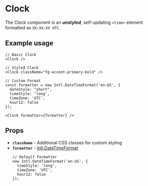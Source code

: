 

<Meta of={ClockStories} />

# Clock
The Clock component is an _**unstyled**_, self-updating `<time>` element formatted as `XX:XX:XX UTC`.

<Canvas of={ClockStories.Default} />

## Example usage
```tsx
// Basic Clock
<Clock />

// Styled Clock
<Clock className="fg-accent-primary-bold" />

// Custom Format
const formatter = new Intl.DateTimeFormat('en-US', {
  dateStyle: "short",
  timeStyle: 'long',
  timeZone: 'UTC',
  hour12: false
});

<Clock formatter={formatter} />
```

## Props
* **`className`** - Additional CSS classes for custom styling
* **`formatter`** - [Intl.DateTimeFormat](https://developer.mozilla.org/en-US/docs/Web/JavaScript/Reference/Global_Objects/Intl/DateTimeFormat)
  ```tsx
  // Default Formatter
  new Intl.DateTimeFormat('en-US', {
    timeStyle: 'long',
    timeZone: 'UTC',
    hour12: false
  });
  ```
